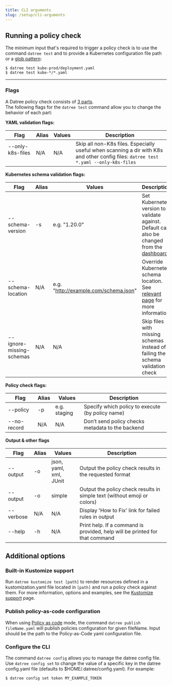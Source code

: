 ```yaml
---
title: CLI arguments
slug: /setup/cli-arguments
---
```


## Running a policy check

The minimum input that's required to trigger a policy check is to use the command `datree test` and to provide a Kubernetes configuration file path or a [glob pattern](https://www.digitalocean.com/community/tools/glob):

```terminal
$ datree test kube-prod/deployment.yaml
$ datree test kube-*/*.yaml
```

---

### Flags

A Datree policy check consists of [3 parts](/welcome/how-datree-works#what-is-a-datree-policy-check).  
The following flags for the `datree test` command allow you to change the behavior of each part:

**YAML validation flags:**

| Flag                                                       | Alias | Values    | Description                                                                                                                            |
| ---------------------------------------------------------- | ----- | ----------| -------------------------------------------------------------------------------------------------------------------------------------- |
| --only-k8s-files &nbsp; &nbsp; &nbsp; &nbsp; &nbsp; &nbsp; | N/A   | N/A       | Skip all non-K8s files. Especially useful when scanning a dir with K8s and other config files: `datree test *.yaml --only-k8s-files`   |

**Kubernetes schema validation flags:**

| Flag                     | Alias | Values                               | Description                                                                                                                                        |
| ------------------------ | ----- | ------------------------------------ | -------------------------------------------------------------------------------------------------------------------------------------------------- |
| --schema-version         | -s    | e.g. "1.20.0"                        | Set Kubernetes version to validate against. Default can also be changed from the [dashboard](https://hub.datree.io/setup/schema-validation#changing-the-default-schema-version) |
| --schema-location        | N/A   | e.g. "http://example.com/schema.json"| Override Kubernetes schema location. See [relevant page](/setup/schema-validation#overriding-schemas-location---crd-support) for more information. |
| --ignore-missing-schemas | N/A   | N/A                                  | Skip files with missing schemas instead of failing the schema validation check                                                                     |

**Policy check flags:**

| Flag                     | Alias | Values                                 | Description                                                                                                                                        |
| ------------------------ | ----- | -------------------------------------- | -------------------------------------------------------------------------------------------------------------------------------------------------- |
| --policy                 | -p    | e.g. staging                           | Specify which policy to execute (by policy name)                                                                                                   |
| --no-record              | N/A   | N/A                                    | Don’t send policy checks metadata to the backend                                                                                                   |

**Output & other flags**

| Flag                     | Alias | Values                                 | Description                                                                                                                                        |
| ------------------------ | ----- | -------------------------------------- | -------------------------------------------------------------------------------------------------------------------------------------------------- |
| --output                 | -o    | json, yaml, xml, JUnit                 | Output the policy check results in the requested format                                                                                            |
| --output                 | -o    | simple                                 | Output the policy check results in simple text (without emoji or colors)                                                                           |
| --verbose                | N/A   | N/A                                    | Display 'How to Fix' link for failed rules in output                                                                                               |
| --help                   | -h    | N/A                                    | Print help. If a command is provided, help will be printed for that command                                                                        |

## Additional options

### Built-in Kustomize support

Run `datree kustomize test [path]` to render resources defined in a kustomization.yaml file located in `[path]` and run a policy check against them.
For more information, options and examples, see the [Kustomize support](/integrations/kustomize-support) page.

### Publish policy-as-code configuration

When using [Policy as code](/setup/policy-as-code) mode, the command `datree publish fileName.yaml` will publish policies configuration for given fileName. Input should be the path to the Policy-as-Code yaml configuration file.

### Configure the CLI

The command `datree config` allows you to manage the datree config file. Use `datree config set` to change the value of a specific key in the datree config.yaml file (defaults to $HOME/.datree/config.yaml). For example:

```terminal
$ datree config set token MY_EXAMPLE_TOKEN
```
